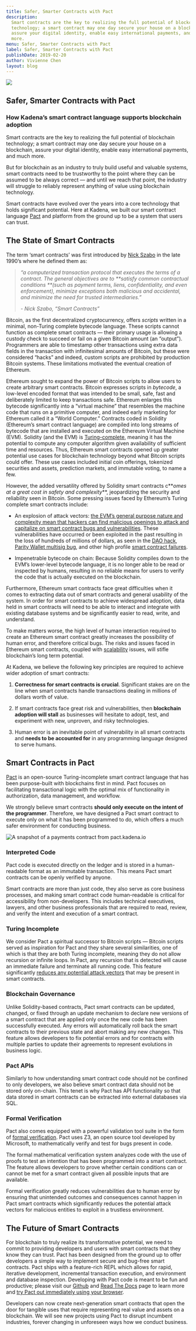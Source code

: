 ```yaml
---
title: Safer, Smarter Contracts with Pact
description:
  Smart contracts are the key to realizing the full potential of blockchain
  technology; a smart contract may one day secure your house on a blockchain,
  assure your digital identity, enable easy international payments, and much
  more.
menu: Safer, Smarter Contracts with Pact
label: Safer, Smarter Contracts with Pact
publishDate: 2019-02-20
author: Vivienne Chen
layout: blog
---
```


![](/assets/blog/1_F3EjRcDtfBjShCP0qszVLg.webp)

## Safer, Smarter Contracts with Pact

### How Kadena’s smart contract language supports blockchain adoption

Smart contracts are the key to realizing the full potential of blockchain
technology; a smart contract may one day secure your house on a blockchain,
assure your digital identity, enable easy international payments, and much more.

But for blockchain as an industry to truly build useful and valuable systems,
smart contracts need to be trustworthy to the point where they can be assumed to
be always correct — and until we reach that point, the industry will struggle to
reliably represent anything of value using blockchain technology.

Smart contracts have evolved over the years into a core technology that holds
significant potential. Here at Kadena, we built our smart contract language
[Pact](http://pact.kadena.io) and platform from the ground up to be a system
that users can trust.

## The State of Smart Contracts

The term ‘smart contracts’ was first introduced by
[Nick Szabo](https://en.wikipedia.org/wiki/Nick_Szabo) in the late 1990’s where
he defined them as:

> _“a computerized transaction protocol that executes the terms of a contract.
> The general objectives are to **satisfy common contractual conditions **(such
> as payment terms, liens, confidentiality, and even enforcement), minimize
> exceptions both malicious and accidental, and minimize the need for trusted
> intermediaries.”_
>
> _- Nick Szabo, “Smart Contracts”_

Bitcoin, as the first decentralized cryptocurrency, offers _scripts_ written in
a minimal, non-Turing complete bytecode language. These scripts cannot function
as complete smart contracts — their primary usage is allowing a custody check to
succeed or fail on a given Bitcoin amount (an “output”). Programmers are able to
timestamp other transactions using extra data fields in the transaction with
infinitesimal amounts of Bitcoin, but these were considered “hacks” and indeed,
custom scripts are prohibited by production Bitcoin systems. These limitations
motivated the eventual creation of Ethereum.

Ethereum sought to expand the power of Bitcoin scripts to allow users to create
arbitrary smart contracts. Bitcoin expresses scripts in _bytecode_, a low-level
encoded format that was intended to be small, safe, fast and deliberately
limited to keep transactions safe. Ethereum enlarges this bytecode significantly
into a “virtual machine” that resembles the machine code that runs on a
primitive computer, and indeed early marketing for Ethereum called it a “World
Computer.” Contracts coded in Solidity (Ethereum’s smart contract language) are
compiled into long streams of bytecode that are installed and executed on the
Ethereum Virtual Machine (EVM). Solidity (and the EVM) is
[Turing-complete](./turing-completeness-and-smart-contract-security-2019-02-11),
meaning it has the potential to compute any computer algorithm given
availability of sufficient time and resources. Thus, Ethereum smart contracts
opened up greater potential use cases for blockchain technology beyond what
Bitcoin scripts could offer. These use cases included initial coin offerings,
tokenized securities and assets, prediction markets, and immutable voting, to
name a few.

However, the added versatility offered by Solidity smart contracts c**_omes at a
great cost in safety and complexity_**, jeopardizing the security and
reliability seen in Bitcoin. Some pressing issues faced by Ethereum’s Turing
complete smart contracts include:

- An explosion of attack vectors:
  [the EVM’s general purpose nature and complexity mean that hackers can find malicious openings to attack and capitalize on smart contract bugs and vulnerabilities](../2018/the-evm-is-fundamentally-unsafe-2018-12-13).
  These vulnerabilities have occurred or been exploited in the past resulting in
  the loss of hundreds of millions of dollars, as seen in the
  [DAO hack](https://www.coindesk.com/understanding-dao-hack-journalists/),
  [Parity Wallet multisig bug](https://cointelegraph.com/news/parity-multisig-wallet-hacked-or-how-come),
  and other high profile
  [smart contract failures](https://applicature.com/blog/history-of-ethereum-security-vulnerabilities-hacks-and-their-fixes).

- Impenetrable bytecode on chain: Because Solidity compiles down to the EVM’s
  lower-level bytecode language, it is no longer able to be read or inspected by
  humans, resulting in no reliable means for users to verify the code that is
  actually executed on the blockchain.

Furthermore, Ethereum smart contracts face great difficulties when it comes to
extracting data out of smart contracts and general usability of the system. In
order for smart contracts to achieve widespread adoption, data held in smart
contracts will need to be able to interact and integrate with existing database
systems and be significantly easier to read, write, and understand.

To make matters worse, the high level of human interaction required to create an
Ethereum smart contract greatly increases the possibility of human error, and
therefore critical bugs. The risks and issues faced in Ethereum smart contracts,
coupled with
[scalability](https://cointelegraph.com/explained/blockchains-scaling-problem-explained)
issues, will stifle blockchain’s long term potential.

At Kadena, we believe the following key principles are required to achieve wider
adoption of smart contracts:

1.  **Correctness for smart contracts is crucial**. Significant stakes are on
    the line when smart contracts handle transactions dealing in millions of
    dollars worth of value.

2.  If smart contracts face great risk and vulnerabilities, then **blockchain
    adoption will stall** as businesses will hesitate to adopt, test, and
    experiment with new, unproven, and risky technologies.

3.  Human error is an inevitable point of vulnerability in all smart contracts
    and **needs to be accounted for** in any programming language designed to
    serve humans.

## Smart Contracts in Pact

[Pact](http://pact.kadena.io) is an open-source Turing-incomplete smart contract
language that has been purpose-built with blockchains first in mind. Pact
focuses on facilitating transactional logic with the optimal mix of
functionality in authorization, data management, and workflow.

We strongly believe smart contracts **should only execute on the intent of the
programmer**. Therefore, we have designed a Pact smart contract to execute only
on what it has been programmed to do, which offers a much safer environment for
conducting business.

![A snapshot of a payments contract from pact.kadena.io](/assets/blog/1_j9I9GRBJqGvdOGTh9tfbEg.webp)

### Interpreted Code

Pact code is executed directly on the ledger and is stored in a human-readable
format as an immutable transaction. This means Pact smart contracts can be
openly verified by anyone.

Smart contracts are more than just code, they also serve as core business
processes, and making smart contract code human-readable is critical for
accessibility from non-developers. This includes technical executives, lawyers,
and other business professionals that are required to read, review, and verify
the intent and execution of a smart contract.

### Turing Incomplete

We consider Pact a spiritual successor to Bitcoin scripts — Bitcoin scripts
served as inspiration for Pact and they share several similarities, one of which
is that they are both Turing incomplete, meaning they do not allow recursion or
infinite loops. In Pact, any recursion that is detected will cause an immediate
failure and terminate all running code. This feature significantly
[reduces any potential attack vectors](./turing-completeness-and-smart-contract-security-2019-02-11)
that may be present in smart contracts.

### Blockchain Governance

Unlike Solidity-based contracts, Pact smart contracts can be updated, changed,
or fixed through an update mechanism to declare new versions of a smart contract
that are applied only once the new code has been successfully executed. Any
errors will automatically roll back the smart contracts to their previous state
and abort making any new changes. This feature allows developers to fix
potential errors and for contracts with multiple parties to update their
agreements to represent evolutions in business logic.

### Pact APIs

Similarly to how understanding smart contract code should not be confined to
only developers, we also believe smart contract data should not be stored only
on-chain. This tenet is why Pact has API functionality so that data stored in
smart contracts can be extracted into external databases via SQL.

### Formal Verification

Pact also comes equipped with a powerful validation tool suite in the form of
[formal verification](../2018/pact-formal-verification-for-blockchain-smart-contracts-done-right-2018-05-11).
Pact uses Z3, an open source tool developed by Microsoft, to mathematically
verify and test for bugs present in code.

The formal mathematical verification system analyzes code with the use of proofs
to test an intention that has been programmed into a smart contract. The feature
allows developers to prove whether certain conditions can or cannot be met for a
smart contract given all possible inputs that are available.

Formal verification greatly reduces vulnerabilities due to human error by
ensuring that unintended outcomes and consequences cannot happen in Pact smart
contracts which significantly reduces the potential attack vectors for malicious
entities to exploit in a trustless environment.

## The Future of Smart Contracts

For blockchain to truly realize its transformative potential, we need to commit
to providing developers and users with smart contracts that they know they can
trust. Pact has been designed from the ground up to offer developers a simple
way to implement secure and bug-free smart contracts. Pact ships with a
feature-rich REPL which allows for rapid, iterative development, incremental
transaction execution, and environment and database inspection. Developing with
Pact code is meant to be fun and productive; please visit our
[Github](http://Github.com/kadena-io) and
[Read The Docs](https://pact-language.readthedocs.io/en/latest/) page to learn
more and [try Pact out immediately using your browser](http://pact.kadena.io).

Developers can now create next-generation smart contracts that open the door for
tangible uses that require representing real value and assets on a blockchain.
We will see new projects using Pact to disrupt incumbent industries, forever
changing in unforeseen ways how we conduct business.
